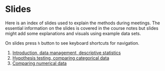 # Slides

Here is an index of slides used to explain the methods during meetings. The essential information on the slides is covered in the course notes but slides might add some explanations and visuals using example data sets.

On slides press `h` button to see keyboard shortcuts for navigation.

1. [Introduction, data management, descriptive statistics](../slides/01_introduction.html)
2. [Hypothesis testing, comparing categorical data](../slides/02_hypothesis.html)
3. [Comparing numerical data](../slides/03_numerical.html)

<!--

1. [Analysis of variance](../slides/06_anova.html)
2. [Correlation analysis](../slides/07_correlation.html)
3. [Simple linear regression](../slides/08_regression.html)
4. [Data transformations](../slides/09_transformations.html)
5. [Multiple linear regression](../slides/10_multiple.html)
6. [Logistic regression](../slides/11_logistic.html)
7. [Principal component analysis](../slides/12_pca.html)
8. [Factor analysis](../slides/13_factor.html)
13. [Clustering](../slides/14_cluster.html)

-->
